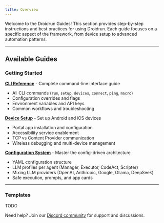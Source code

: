```yaml
---
title: Overview
---
```


Welcome to the Droidrun Guides! This section provides step-by-step instructions and best practices for using Droidrun. Each guide focuses on a specific aspect of the framework, from device setup to advanced automation patterns.

---

## Available Guides



### Getting Started

**[CLI Reference](./cli)** - Complete command-line interface guide
- All CLI commands (`run`, `setup`, `devices`, `connect`, `ping`, `macro`)
- Configuration overrides and flags
- Environment variables and API keys
- Common workflows and troubleshooting

**[Device Setup](./device-setup)** - Set up Android and iOS devices
- Portal app installation and configuration
- Accessibility service enablement
- TCP vs Content Provider communication
- Wireless debugging and multi-device management

**[Configuration System](/sdk/configuration)** - Master the config-driven architecture
- YAML configuration structure
- LLM profiles per agent (Manager, Executor, CodeAct, Scripter)
- Mixing LLM providers (OpenAI, Anthropic, Google, Ollama, DeepSeek)
- Safe execution, prompts, and app cards

---

### Templates
TODO

Need help? Join our [Discord community](https://discord.gg/ZZbKEZZkwK) for support and discussions.
